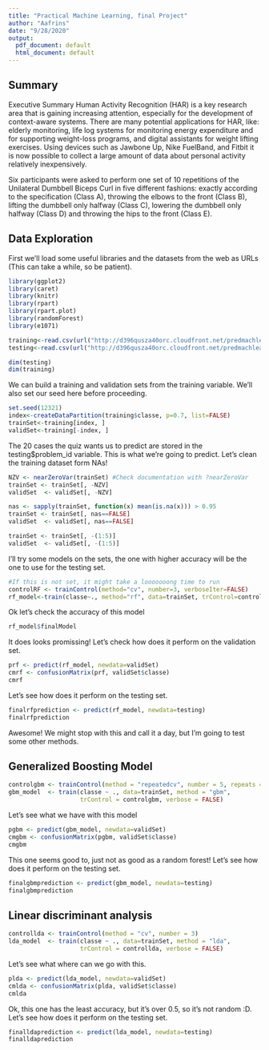 ```yaml
---
title: "Practical Machine Learning, final Project"
author: "Aafrins"
date: "9/28/2020"
output:
  pdf_document: default
  html_document: default
---
```


## Summary
Executive Summary Human Activity Recognition (HAR) is a key research area that is gaining increasing attention, especially for the development of context-aware systems. There are many potential applications for HAR, like: elderly monitoring, life log systems for monitoring energy expenditure and for supporting weight-loss programs, and digital assistants for weight lifting exercises. Using devices such as Jawbone Up, Nike FuelBand, and Fitbit it is now possible to collect a large amount of data about personal activity relatively inexpensively.

Six participants were asked to perform one set of 10 repetitions of the Unilateral Dumbbell Biceps Curl in five different fashions: exactly according to the specification (Class A), throwing the elbows to the front (Class B), lifting the dumbbell only halfway (Class C), lowering the dumbbell only halfway (Class D) and throwing the hips to the front (Class E).

## Data Exploration
First we'll load some useful libraries and the datasets from the web as URLs (This can take a while, so be patient).
```r
library(ggplot2)
library(caret)
library(knitr)
library(rpart)
library(rpart.plot)
library(randomForest)
library(e1071)

training<-read.csv(url("http://d396qusza40orc.cloudfront.net/predmachlearn/pml-training.csv"))
testing<-read.csv(url("http://d396qusza40orc.cloudfront.net/predmachlearn/pml-testing.csv"))

dim(testing)
dim(training)
```
We can build a training and validation sets from the training variable. We'll also set our seed here before proceeding.
```r
set.seed(12321)
index<-createDataPartition(training$classe, p=0.7, list=FALSE)
trainSet<-training[index, ]
validSet<-training[-index, ]
```

The 20 cases the quiz wants us to predict are stored in the testing$problem_id variable. This is what we're going to predict. Let's clean the training dataset form NAs!

```r
NZV <- nearZeroVar(trainSet) #Check documentation with ?nearZeroVar
trainSet <- trainSet[, -NZV]
validSet  <- validSet[, -NZV]

nas <- sapply(trainSet, function(x) mean(is.na(x))) > 0.95
trainSet <- trainSet[, nas==FALSE]
validSet  <- validSet[, nas==FALSE]

trainSet <- trainSet[, -(1:5)]
validSet  <- validSet[, -(1:5)]
```

I'll try some models on the sets, the one with higher accuracy will be the one to use for the testing set.
```r
#If this is not set, it might take a looooooong time to run
controlRF <- trainControl(method="cv", number=3, verboseIter=FALSE)
rf_model<-train(classe~., method="rf", data=trainSet, trControl=controlRF)
```
Ok let's check the accuracy of this model
```r
rf_model$finalModel
```
It does looks promissing! Let's check how does it perform on the validation set.

```r
prf <- predict(rf_model, newdata=validSet)
cmrf <- confusionMatrix(prf, validSet$classe)
cmrf
```

Let's see how does it perform on the testing set.
```r
finalrfprediction <- predict(rf_model, newdata=testing)
finalrfprediction
```

Awesome! We might stop with this and call it a day, but I'm going to test some other methods.

## Generalized Boosting Model
```r
controlgbm <- trainControl(method = "repeatedcv", number = 5, repeats = 1)
gbm_model  <- train(classe ~ ., data=trainSet, method = "gbm",
                    trControl = controlgbm, verbose = FALSE)
```

Let's see what we have with this model
```r
pgbm <- predict(gbm_model, newdata=validSet)
cmgbm <- confusionMatrix(pgbm, validSet$classe)
cmgbm
```
This one seems good to, just not as good as a random forest! Let's see how does it perform on the testing set.
```r
finalgbmprediction <- predict(gbm_model, newdata=testing)
finalgbmprediction
```

## Linear discriminant analysis
```r
controllda <- trainControl(method = "cv", number = 3)
lda_model  <- train(classe ~ ., data=trainSet, method = "lda",
                    trControl = controllda, verbose = FALSE)
```

Let's see what where can we go with this.
```r
plda <- predict(lda_model, newdata=validSet)
cmlda <- confusionMatrix(plda, validSet$classe)
cmlda
```

Ok, this one has the least accuracy, but it's over 0.5, so it's not random :D.  Let's see how does it perform on the testing set.
```r
finalldaprediction <- predict(lda_model, newdata=testing)
finalldaprediction
```
